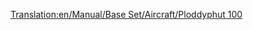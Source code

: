 [[Translation:en/Manual/Base Set/Aircraft/Ploddyphut 100]]

{{it/Manuale/Set base/Aeromobili/StatAeroplani|Name=Ploddyphut 100
|Image=[[File:en/Manual/Base Set/Aircraft/Ploddyphut100.png|Ploddyphut 100]]
|Costo=53.320
|Velocità=475
|Annuale=4.780
|Progettato=1945
|Vita=20
|Tipo=Piccolo
|Capacità=25 passeggeri e 5 sacchi postali
|Riadattabile=
*30 sacchi postali
*15 caramelle
|Descrizione=Versione Toyland del [[it/Manuale/Set base/Aeromobili/Sampson U52|Sampson U52/Junkers J52]]. Il primo aereo disponibile nello scenario Toyland.
|Real-life=Velivolo immaginario, nessuna corrispondenza con la realtà.
}}